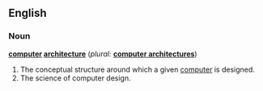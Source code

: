 ==English==

===Noun===
'''[[computer]] [[architecture]]'''  (''plural:'' '''[[computer architectures]]''')
# The conceptual structure around which a given [[computer]] is designed.
# The science of computer design.